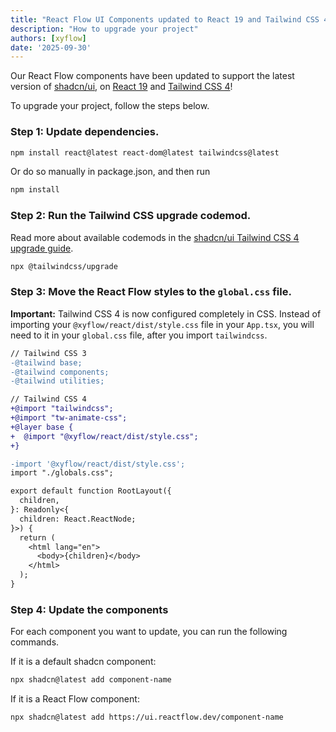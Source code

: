 ```yaml
---
title: "React Flow UI Components updated to React 19 and Tailwind CSS 4"
description: "How to upgrade your project"
authors: [xyflow]
date: '2025-09-30'
---
```


Our React Flow components have been updated to support the latest version of [shadcn/ui](https://ui.shadcn.com/), on [React 19](https://react.dev/) and [Tailwind CSS 4](https://tailwindcss.com)!

To upgrade your project, follow the steps below.

### Step 1: Update dependencies. 


```bash copy npm2yarn
npm install react@latest react-dom@latest tailwindcss@latest 
```

Or do so manually in package.json, and then run 
```bash copy npm2yarn
npm install
```

### Step 2: Run the Tailwind CSS upgrade codemod. 

Read more about available codemods in the [shadcn/ui Tailwind CSS 4 upgrade guide](https://ui.shadcn.com/docs/tailwind-v4).


```bash copy npm2yarn
npx @tailwindcss/upgrade
```

### Step 3: Move the React Flow styles to the `global.css` file. 


**Important:** Tailwind CSS 4 is now configured completely in CSS. 
Instead of importing your `@xyflow/react/dist/style.css` file in your `App.tsx`, you will need to it in your `global.css` file, 
after you import `tailwindcss`.

```diff filename="global.css"
// Tailwind CSS 3
-@tailwind base;
-@tailwind components;
-@tailwind utilities;

// Tailwind CSS 4
+@import "tailwindcss";
+@import "tw-animate-css";
+@layer base {
+  @import "@xyflow/react/dist/style.css";
+}
```

```diff filename="App.tsx"
-import '@xyflow/react/dist/style.css';
import "./globals.css";

export default function RootLayout({
  children,
}: Readonly<{
  children: React.ReactNode;
}>) {
  return (
    <html lang="en">
      <body>{children}</body>
    </html>
  );
}
```

### Step 4: Update the components 

For each component you want to update, you can run the following commands.

If it is a default shadcn component: 

```bash copy npm2yarn
npx shadcn@latest add component-name
```

If it is a React Flow component:

```bash copy npm2yarn
npx shadcn@latest add https://ui.reactflow.dev/component-name
```
